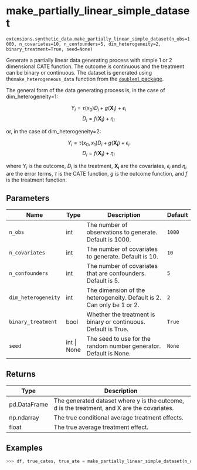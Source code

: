 # make_partially_linear_simple_dataset { #caml.extensions.synthetic_data.make_partially_linear_simple_dataset }

`extensions.synthetic_data.make_partially_linear_simple_dataset(n_obs=1000, n_covariates=10, n_confounders=5, dim_heterogeneity=2, binary_treatment=True, seed=None)`

Generate a partially linear data generating process with simple 1 or 2 dimensional CATE function. The outcome is continuous and the treatment can be binary or continuous.
The dataset is generated using the`make_heterogeneous_data` function from the [`doubleml` package](https://docs.doubleml.org/stable/index.html).

The general form of the data generating process is, in the case of dim_heterogeneity=1:

$$
Y_i= \tau (x_0) D_i + g(\mathbf{X_i})+\epsilon_i
$$
$$
D_i=f(\mathbf{X_i})+\eta_i
$$

or, in the case of dim_heterogeneity=2:

$$
Y_i= \tau (x_0,x_1) D_i + g(\mathbf{X_i})+\epsilon_i
$$
$$
D_i=f(\mathbf{X_i})+\eta_i
$$

where $Y_i$ is the outcome, $D_i$ is the treatment, $\mathbf{X_i}$ are the covariates, $\epsilon_i$ and $\eta_i$ are the error terms, $\tau$ is the CATE function, $g$ is the outcome function, and $f$ is the treatment function.

## Parameters

| Name                | Type        | Description                                                           | Default   |
|---------------------|-------------|-----------------------------------------------------------------------|-----------|
| `n_obs`             | int         | The number of observations to generate. Default is 1000.              | `1000`    |
| `n_covariates`      | int         | The number of covariates to generate. Default is 10.                  | `10`      |
| `n_confounders`     | int         | The number of covariates that are confounders. Default is 5.          | `5`       |
| `dim_heterogeneity` | int         | The dimension of the heterogeneity. Default is 2. Can only be 1 or 2. | `2`       |
| `binary_treatment`  | bool        | Whether the treatment is binary or continuous. Default is True.       | `True`    |
| `seed`              | int \| None | The seed to use for the random number generator. Default is None.     | `None`    |

## Returns

| Type         | Description                                                                                 |
|--------------|---------------------------------------------------------------------------------------------|
| pd.DataFrame | The generated dataset where y is the outcome, d is the treatment, and X are the covariates. |
| np.ndarray   | The true conditional average treatment effects.                                             |
| float        | The true average treatment effect.                                                          |

## Examples

```python
>>> df, true_cates, true_ate = make_partially_linear_simple_dataset(n_obs=1000, n_covariates=10, n_confounders=5, dim_heterogeneity=2, binary_treatment=True, seed=1)
```